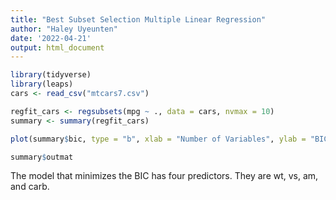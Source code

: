 ```yaml
---
title: "Best Subset Selection Multiple Linear Regression"
author: "Haley Uyeunten"
date: '2022-04-21'
output: html_document
---
```


```r
library(tidyverse)
library(leaps)
cars <- read_csv("mtcars7.csv")
```

```r
regfit_cars <- regsubsets(mpg ~ ., data = cars, nvmax = 10)
summary <- summary(regfit_cars)
```

```r
plot(summary$bic, type = "b", xlab = "Number of Variables", ylab = "BIC")
```

```r
summary$outmat
```

The model that minimizes the BIC has four predictors. They are wt, vs, am, and carb.